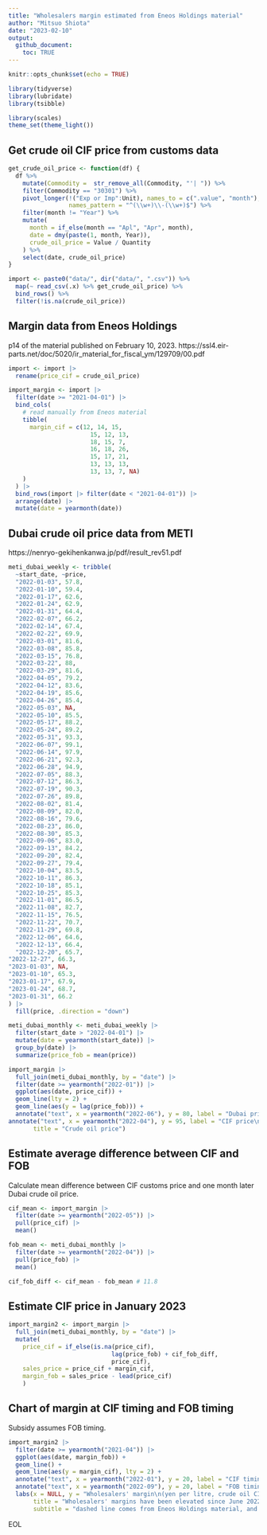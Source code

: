 ```yaml
---
title: "Wholesalers margin estimated from Eneos Holdings material"
author: "Mitsuo Shiota"
date: "2023-02-10"
output: 
  github_document:
    toc: TRUE
---
```


```r
knitr::opts_chunk$set(echo = TRUE)

library(tidyverse)
library(lubridate)
library(tsibble)

library(scales)
theme_set(theme_light())
```

## Get crude oil CIF price from customs data

```r
get_crude_oil_price <- function(df) {
  df %>% 
    mutate(Commodity =  str_remove_all(Commodity, "'| ")) %>% 
    filter(Commodity == "30301") %>% 
    pivot_longer(!("Exp or Imp":Unit), names_to = c(".value", "month"),
                 names_pattern = "^(\\w+)\\-(\\w+)$") %>% 
    filter(month != "Year") %>% 
    mutate(
      month = if_else(month == "Apl", "Apr", month),
      date = dmy(paste(1, month, Year)),
      crude_oil_price = Value / Quantity
    ) %>% 
    select(date, crude_oil_price)
}

import <- paste0("data/", dir("data/", ".csv")) %>% 
  map(~ read_csv(.x) %>% get_crude_oil_price) %>% 
  bind_rows() %>% 
  filter(!is.na(crude_oil_price))
```

## Margin data from Eneos Holdings

p14 of the material published on February 10, 2023.
https://ssl4.eir-parts.net/doc/5020/ir_material_for_fiscal_ym/129709/00.pdf

```r
import <- import |> 
  rename(price_cif = crude_oil_price)

import_margin <- import |> 
  filter(date >= "2021-04-01") |> 
  bind_cols(
    # read manually from Eneos material
    tibble(
      margin_cif = c(12, 14, 15,
                       15, 12, 13,
                       18, 15, 7,
                       16, 18, 26,
                       15, 17, 21,
                       13, 13, 13,
                       13, 13, 7, NA)
    )
  ) |> 
  bind_rows(import |> filter(date < "2021-04-01")) |> 
  arrange(date) |> 
  mutate(date = yearmonth(date))
```

## Dubai crude oil price data from METI

https://nenryo-gekihenkanwa.jp/pdf/result_rev51.pdf

```r
meti_dubai_weekly <- tribble(
  ~start_date, ~price,
  "2022-01-03", 57.8,
  "2022-01-10", 59.4,
  "2022-01-17", 62.6,
  "2022-01-24", 62.9,
  "2022-01-31", 64.4,
  "2022-02-07", 66.2,
  "2022-02-14", 67.4,
  "2022-02-22", 69.9,
  "2022-03-01", 81.6,
  "2022-03-08", 85.8,
  "2022-03-15", 76.8,
  "2022-03-22", 88,
  "2022-03-29", 81.6,
  "2022-04-05", 79.2,
  "2022-04-12", 83.6,
  "2022-04-19", 85.6,
  "2022-04-26", 85.4,
  "2022-05-03", NA,
  "2022-05-10", 85.5,
  "2022-05-17", 88.2,
  "2022-05-24", 89.2,
  "2022-05-31", 93.3,
  "2022-06-07", 99.1,
  "2022-06-14", 97.9,
  "2022-06-21", 92.3,
  "2022-06-28", 94.9,
  "2022-07-05", 88.3,
  "2022-07-12", 86.3,
  "2022-07-19", 90.3,
  "2022-07-26", 89.8,
  "2022-08-02", 81.4,
  "2022-08-09", 82.0,
  "2022-08-16", 79.6,
  "2022-08-23", 86.0,
  "2022-08-30", 85.3,
  "2022-09-06", 83.0,
  "2022-09-13", 84.2,
  "2022-09-20", 82.4,
  "2022-09-27", 79.4,
  "2022-10-04", 83.5,
  "2022-10-11", 86.3,
  "2022-10-18", 85.1,
  "2022-10-25", 85.3,
  "2022-11-01", 86.5,
  "2022-11-08", 82.7,
  "2022-11-15", 76.5,
  "2022-11-22", 70.7,
  "2022-11-29", 69.8,
  "2022-12-06", 64.6,
  "2022-12-13", 66.4,
  "2022-12-20", 65.7,
"2022-12-27", 66.3,
"2023-01-03", NA,
"2023-01-10", 65.3,
"2023-01-17", 67.9,
"2023-01-24", 68.7,
"2023-01-31", 66.2
) |> 
  fill(price, .direction = "down")

meti_dubai_monthly <- meti_dubai_weekly |> 
  filter(start_date > "2022-04-01") |> 
  mutate(date = yearmonth(start_date)) |> 
  group_by(date) |> 
  summarize(price_fob = mean(price))

import_margin |> 
  full_join(meti_dubai_monthly, by = "date") |>
  filter(date >= yearmonth("2022-01")) |> 
  ggplot(aes(date, price_cif)) +
  geom_line(lty = 2) +
  geom_line(aes(y = lag(price_fob))) +
  annotate("text", x = yearmonth("2022-06"), y = 80, label = "Dubai price\nfrom METI material") +
annotate("text", x = yearmonth("2022-04"), y = 95, label = "CIF price\nfrom Japan Customs") +labs(x = NULL, y = "yen per litre",
       title = "Crude oil price")
```

## Estimate average difference between CIF and FOB

Calculate mean difference between CIF customs price and one month later Dubai crude oil price.

```r
cif_mean <- import_margin |> 
  filter(date >= yearmonth("2022-05")) |> 
  pull(price_cif) |> 
  mean()

fob_mean <- meti_dubai_monthly |> 
  filter(date >= yearmonth("2022-04")) |> 
  pull(price_fob) |> 
  mean()

cif_fob_diff <- cif_mean - fob_mean # 11.8

```

## Estimate CIF price in January 2023

```r
import_margin2 <- import_margin |> 
  full_join(meti_dubai_monthly, by = "date") |> 
  mutate(
    price_cif = if_else(is.na(price_cif),
                             lag(price_fob) + cif_fob_diff,
                             price_cif),
    sales_price = price_cif + margin_cif,
    margin_fob = sales_price - lead(price_cif)
    )
```

## Chart of margin at CIF timing and FOB timing

Subsidy assumes FOB timing.

```r
import_margin2 |> 
  filter(date >= yearmonth("2021-04")) |> 
  ggplot(aes(date, margin_fob)) +
  geom_line() +
  geom_line(aes(y = margin_cif), lty = 2) +
  annotate("text", x = yearmonth("2022-01"), y = 20, label = "CIF timing") +
  annotate("text", x = yearmonth("2022-09"), y = 20, label = "FOB timing\n(1 mo earlier)") +
  labs(x = NULL, y = "Wholesalers' margin\n(yen per litre, crude oil CIF price base)",
       title = "Wholesalers' margins have been elevated since June 2022\nat FOB timing",
       subtitle = "dashed line comes from Eneos Holdings material, and \nstraight line is estimated by moving crude oil CIF price one month earlier")
```

EOL
